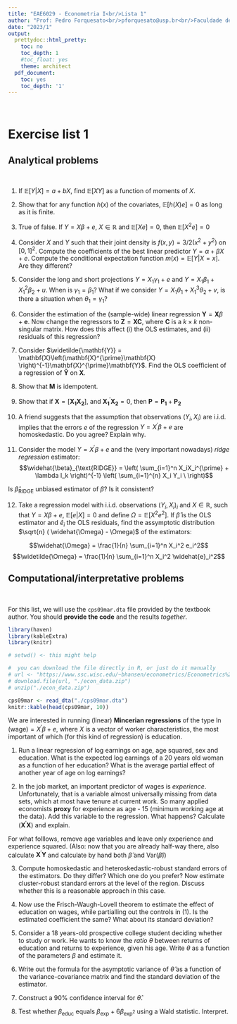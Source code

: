 ```yaml
---
title: "EAE6029 - Econometria I<br/>Lista 1"
author: "Prof: Pedro Forquesato<br/>pforquesato@usp.br<br/>Faculdade de Economia, Administração e Contabilidade<br />Universidade de São Paulo"
date: "2023/1"
output:
  prettydoc::html_pretty:
    toc: no
    toc_depth: 1
    #toc_float: yes
    theme: architect
  pdf_document:
    toc: yes
    toc_depth: '1'
---
```


\

# Exercise list 1

## Analytical problems

\

1) If $\mathbb{E} \left[ Y | X \right] = a + bX$, find $\mathbb{E}\left[ XY \right]$ as a function of moments of $X$.

2) Show that for any function $h(x)$ of the covariates, $\mathbb{E} \left[ h(X)e \right] = 0$ as long as it is finite.

3) True of false. If $Y = X\beta + e$, $X \in \mathbb{R}$ and $\mathbb{E} \left[ Xe \right] = 0$, then $\mathbb{E} \left[ X^2e \right] = 0$

4) Consider $X$ and $Y$ such that their joint density is $f(x,y) = 3/2(x^2 + y^2)$ on $\left[ 0, 1 \right]^2$. Compute the coefficients of the best linear predictor $Y = \alpha + \beta X + e$. Compute the conditional expectation function $m(x) = \mathbb{E}\left[Y | X = x \right]$. Are they different?

5) Consider the long and short projections $Y = X_1 \gamma_1 + e$ and $Y = X_1 \beta_1 + X_1^2 \beta_2 + u$. When is $\gamma_1 = \beta_1$? What if we consider $Y = X_1 \theta_1 + X_1^3 \theta_2 + v$, is there a situation when $\theta_1 = \gamma_1$? 

6) Consider the estimation of the (sample-wide) linear regression $\mathbf{Y} = \mathbf{X}\beta + \mathbf{e}$. Now change the regressors to $\mathbf{Z}=\mathbf{XC}$, where $\mathbf{C}$ is a $k\times k$ non-singular matrix. How does this affect (i) the OLS estimates, and (ii) residuals of this regression?

7) Consider $\widetilde{\mathbf{Y}} = \mathbf{X}\left(\mathbf{X}^{\prime}\mathbf{X} \right)^{-1}\mathbf{X}^{\prime}\mathbf{Y}$. Find the OLS coefficient of a regression of $\mathbf{\widetilde{Y}}$ on $\mathbf{X}$.

8) Show that $\mathbf{M}$ is idempotent.

9) Show that if $\mathbf{X} = \left[ \mathbf{X_1} \mathbf{X_2} \right]$, and $\mathbf{X_1}^{\prime} \mathbf{X_2} = 0$, then $\mathbf{P} = \mathbf{P_1} + \mathbf{P_2}$

10) A friend suggests that the assumption that observations $(Y_i, X_i)$ are i.i.d. implies that the errors $e$ of the regression $Y = X^{\prime}\beta + e$ are homoskedastic. Do you agree? Explain why.

11) Consider the model $Y = X^{\prime}\beta + e$ and the (very important nowadays) *ridge regression* estimator: $$\widehat{\beta}_{\text{RIDGE}} = \left( \sum_{i=1}^n X_iX_i^{\prime} + \lambda I_k \right)^{-1} \left(  \sum_{i=1}^{n} X_i Y_i \ \right)$$

Is $\widehat{\beta}_{\text{RIDGE}}$ unbiased estimator of $\beta$? Is it consistent?

12) Take a regression model with i.i.d. observations $(Y_i, X_i)_i$ and $X \in \mathbb{R}$, such that $Y = X\beta + e$, $\mathbb{E}\left[ e | X \right] = 0$ and define $\Omega = \mathbb{E} \left[ X^2 e^2 \right]$. If $\widehat{\beta}$ is the OLS estimator and $\widehat{e}_i$ the OLS residuals, find the assymptotic distribution $\sqrt{n} ( \widehat{\Omega} - \Omega)$ of the estimators:

$$\widehat{\Omega} = \frac{1}{n} \sum_{i=1}^n X_i^2 e_i^2$$
$$\widetilde{\Omega} = \frac{1}{n} \sum_{i=1}^n X_i^2 \widehat{e}_i^2$$


## Computational/interpretative problems

\

For this list, we will use the `cps09mar.dta` file provided by the textbook author. You should **provide the code** and the results *together*.

```r
library(haven)
library(kableExtra)
library(knitr)

# setwd() <- this might help

#  you can download the file directly in R, or just do it manually
# url <- "https://www.ssc.wisc.edu/~bhansen/econometrics/Econometrics%20Data.zip"
# download.file(url, "./econ_data.zip")
# unzip("./econ_data.zip")

cps09mar <- read_dta("./cps09mar.dta")
knitr::kable(head(cps09mar, 10))
```

We are interested in running (linear) **Mincerian regressions** of the type $\ln (\text{wage}) = X^{\prime}\beta + e$, where $X$ is a vector of worker characteristics, the most important of which (for this kind of regression) is education.

1) Run a linear regression of log earnings on age, age squared, sex and education. What is the expected log earnings of a 20 years old woman as a function of her education? What is the average partial effect of another year of age on log earnings?

2) In the job market, an important predictor of wages is *experience*. Unfortunately, that is a variable almost universally missing from data sets, which at most have tenure at current work. So many applied economists **proxy** for experience as age - 15 (minimum working age at the data). Add this variable to the regression. What happens? Calculate $(\mathbf{X}^{\prime}\mathbf{X})$ and explain.

For what folllows, remove age variables and leave only experience and experience squared. (Also: now that you are already half-way there, also calculate $\mathbf{X}^{\prime}\mathbf{Y}$ and calculate by hand both $\widehat{\beta}$ and $\text{Var}(\widehat{\beta})$)

3) Compute homoskedastic and heteroskedastic-robust standard errors of the estimators. Do they differ? Which one do you prefer? Now estimate cluster-robust standard errors at the level of the region. Discuss whether this is a reasonable approach in this case.

4) Now use the Frisch-Waugh-Lovell theorem to estimate the effect of education on wages, while partialling out the controls in (1). Is the estimated coefficient the same? What about its standard deviation?

5) Consider a 18 years-old prospective college student deciding whether to study or work. He wants to know the *ratio* $\theta$ between returns of education and returns to experience, given his age. Write $\theta$ as a function of the parameters $\beta$ and estimate it.

6) Write out the formula for the asymptotic variance of $\widehat{\theta}$ as a function of the variance-covariance matrix and find the standard deviation of the estimator.

7) Construct a 90% confidence interval for $\widehat{\theta}$.

8) Test whether $\beta_{\text{educ}}$ equals $\beta_{\text{exp}} + 6\beta_{\text{exp}^2}$ using a Wald statistic. Interpret. 

